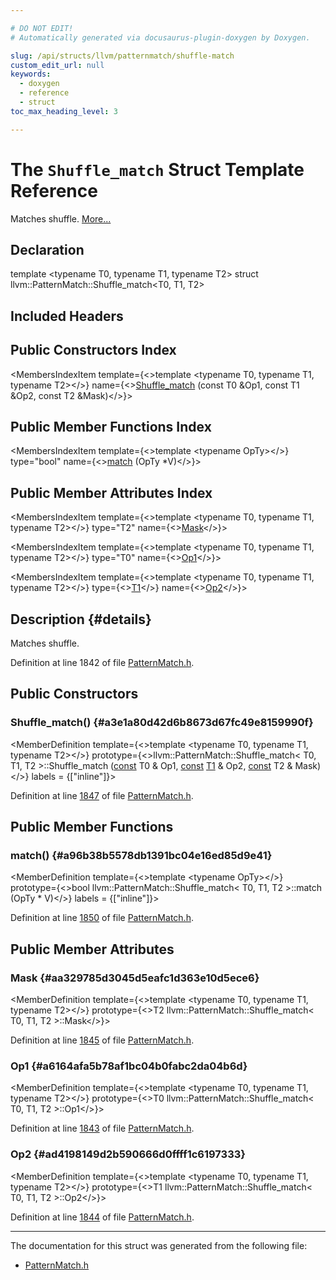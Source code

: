 ```yaml
---

# DO NOT EDIT!
# Automatically generated via docusaurus-plugin-doxygen by Doxygen.

slug: /api/structs/llvm/patternmatch/shuffle-match
custom_edit_url: null
keywords:
  - doxygen
  - reference
  - struct
toc_max_heading_level: 3

---
```





# The `Shuffle_match` Struct Template Reference

<DoxygenPage pluginConfig={pluginConfig}>

Matches shuffle. <a href="#details">More...</a>

## Declaration

<CodeBlock>template &lt;typename T0, typename T1, typename T2&gt;
struct llvm::PatternMatch::Shuffle_match&lt;T0, T1, T2&gt;</CodeBlock>

## Included Headers

<IncludesList>
<IncludesListItem
  filePath="llvm/IR/PatternMatch.h"
  permalink="/docs/api/files/include/include/llvm/include/llvm/ir/patternmatch-h"
  isLocal="true" />
</IncludesList>

## Public Constructors Index

<MembersIndex>

<MembersIndexItem
  template={<>template &lt;typename T0, typename T1, typename T2&gt;</>}
  name={<><a href="#a3e1a80d42d6b8673d67fc49e8159990f">Shuffle&#95;match</a> (const T0 &amp;Op1, const T1 &amp;Op2, const T2 &amp;Mask)</>}>
</MembersIndexItem>

</MembersIndex>

## Public Member Functions Index

<MembersIndex>

<MembersIndexItem
  template={<>template &lt;typename OpTy&gt;</>}
  type="bool"
  name={<><a href="#a96b38b5578db1391bc04e16ed85d9e41">match</a> (OpTy &#42;V)</>}>
</MembersIndexItem>

</MembersIndex>

## Public Member Attributes Index

<MembersIndex>

<MembersIndexItem
  template={<>template &lt;typename T0, typename T1, typename T2&gt;</>}
  type="T2"
  name={<><a href="#aa329785d3045d5eafc1d363e10d5ece6">Mask</a></>}>
</MembersIndexItem>

<MembersIndexItem
  template={<>template &lt;typename T0, typename T1, typename T2&gt;</>}
  type="T0"
  name={<><a href="#a6164afa5b78af1bc04b0fabc2da04b6d">Op1</a></>}>
</MembersIndexItem>

<MembersIndexItem
  template={<>template &lt;typename T0, typename T1, typename T2&gt;</>}
  type={<><a href="/docs/api/files/lib/lib/target/lib/target/mips/mips16isellowering-cpp/#ac16509a75e3d3fc46b9df1726be486ec">T1</a></>}
  name={<><a href="#ad4198149d2b590666d0ffff1c6197333">Op2</a></>}>
</MembersIndexItem>

</MembersIndex>

## Description {#details}

Matches shuffle.

Definition at line 1842 of file <a href="/docs/api/files/include/include/llvm/include/llvm/ir/patternmatch-h">PatternMatch.h</a>.

<SectionDefinition>

## Public Constructors

### Shuffle&#95;match() {#a3e1a80d42d6b8673d67fc49e8159990f}

<MemberDefinition
  template={<>template &lt;typename T0, typename T1, typename T2&gt;</>}
  prototype={<>llvm::PatternMatch::Shuffle&#95;match&lt; T0, T1, T2 &gt;::Shuffle&#95;match (<a href="/docs/api/files/lib/lib/target/lib/target/aarch64/aarch64promoteconstant-cpp/#a90f8350fecae261c25be85d38b451bff">const</a> T0 &amp; Op1, <a href="/docs/api/files/lib/lib/target/lib/target/aarch64/aarch64promoteconstant-cpp/#a90f8350fecae261c25be85d38b451bff">const</a> <a href="/docs/api/files/lib/lib/target/lib/target/mips/mips16isellowering-cpp/#ac16509a75e3d3fc46b9df1726be486ec">T1</a> &amp; Op2, <a href="/docs/api/files/lib/lib/target/lib/target/aarch64/aarch64promoteconstant-cpp/#a90f8350fecae261c25be85d38b451bff">const</a> T2 &amp; Mask)</>}
  labels = {["inline"]}>

Definition at line <a href="/docs/api/files/include/include/llvm/include/llvm/ir/patternmatch-h/#l01847">1847</a> of file <a href="/docs/api/files/include/include/llvm/include/llvm/ir/patternmatch-h">PatternMatch.h</a>.
</MemberDefinition>

</SectionDefinition>

<SectionDefinition>

## Public Member Functions

### match() {#a96b38b5578db1391bc04e16ed85d9e41}

<MemberDefinition
  template={<>template &lt;typename OpTy&gt;</>}
  prototype={<>bool llvm::PatternMatch::Shuffle&#95;match&lt; T0, T1, T2 &gt;::match (OpTy &#42; V)</>}
  labels = {["inline"]}>

Definition at line <a href="/docs/api/files/include/include/llvm/include/llvm/ir/patternmatch-h/#l01850">1850</a> of file <a href="/docs/api/files/include/include/llvm/include/llvm/ir/patternmatch-h">PatternMatch.h</a>.
</MemberDefinition>

</SectionDefinition>

<SectionDefinition>

## Public Member Attributes

### Mask {#aa329785d3045d5eafc1d363e10d5ece6}

<MemberDefinition
  template={<>template &lt;typename T0, typename T1, typename T2&gt;</>}
  prototype={<>T2 llvm::PatternMatch::Shuffle&#95;match&lt; T0, T1, T2 &gt;::Mask</>}>

Definition at line <a href="/docs/api/files/include/include/llvm/include/llvm/ir/patternmatch-h/#l01845">1845</a> of file <a href="/docs/api/files/include/include/llvm/include/llvm/ir/patternmatch-h">PatternMatch.h</a>.
</MemberDefinition>

### Op1 {#a6164afa5b78af1bc04b0fabc2da04b6d}

<MemberDefinition
  template={<>template &lt;typename T0, typename T1, typename T2&gt;</>}
  prototype={<>T0 llvm::PatternMatch::Shuffle&#95;match&lt; T0, T1, T2 &gt;::Op1</>}>

Definition at line <a href="/docs/api/files/include/include/llvm/include/llvm/ir/patternmatch-h/#l01843">1843</a> of file <a href="/docs/api/files/include/include/llvm/include/llvm/ir/patternmatch-h">PatternMatch.h</a>.
</MemberDefinition>

### Op2 {#ad4198149d2b590666d0ffff1c6197333}

<MemberDefinition
  template={<>template &lt;typename T0, typename T1, typename T2&gt;</>}
  prototype={<>T1 llvm::PatternMatch::Shuffle&#95;match&lt; T0, T1, T2 &gt;::Op2</>}>

Definition at line <a href="/docs/api/files/include/include/llvm/include/llvm/ir/patternmatch-h/#l01844">1844</a> of file <a href="/docs/api/files/include/include/llvm/include/llvm/ir/patternmatch-h">PatternMatch.h</a>.
</MemberDefinition>

</SectionDefinition>

<hr/>

The documentation for this struct was generated from the following file:

<ul>
<li><a href="/docs/api/files/include/include/llvm/include/llvm/ir/patternmatch-h">PatternMatch.h</a></li>
</ul>

</DoxygenPage>
